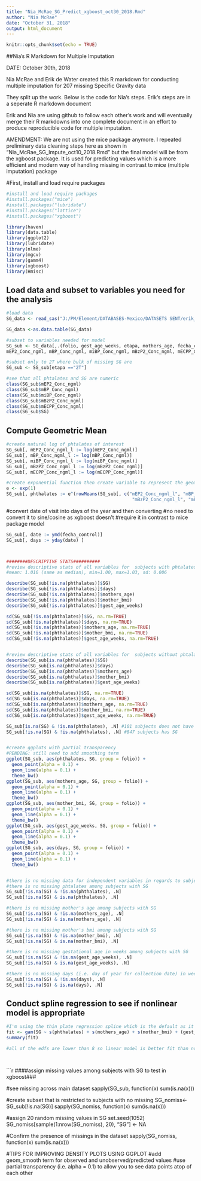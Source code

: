 ---
title: "Nia_McRae_SG_Predict_xgboost_oct30_2018.Rmd"
author: "Nia McRae"
date: "October 31, 2018"
output: html_document
---

```{r setup, include=FALSE}
knitr::opts_chunk$set(echo = TRUE)
```

##Nia's R Markdown for Multiple Imputation

DATE: October 30th, 2018

Nia McRae and Erik de Water created this R markdown for conducting multiple imputation for 207 missing Specific Gravity data

They split up the work. Below is the code for Nia's steps. Erik's steps are in a seperate R markdown document

Erik and Nia are using github to follow each other's work and will eventually merge their R markdowns into one complete document in an effort to produce reproducible code for multiple imputation. 

AMENDMENT: We are not using the mice package anymore. I repeated preliminary data cleaning steps here as shown in "Nia_McRae_SG_Impute_oct10_2018.Rmd" but the final model will be from the xgboost package. It is used for predicting values which is a more efficient and modern way of handling missing in contrast to mice (multiple imputation) package

#First, install and load require packages

```{r variable cleaning and transformations}
#install and load require packages
#install.packages("mice")
#install.packages("lubridate")
#install.packages("lattice")
#install.packages("xgboost")

library(haven)
library(data.table)
library(ggplot2)
library(lubridate)
library(nlme)
library(mgcv)
library(gamm4)
library(xgboost)
library(Hmisc)

```

## Load data and subset to variables you need for the analysis

```{r load data, echo=FALSE}

#load data
SG_data <- read_sas("J:/PM/Element/DATABASES-Mexico/DATASETS SENT/erik_nia_sg_imp_oct10_2018.sas7bdat")

SG_data <-as.data.table(SG_data)

#subset to variables needed for model
SG_sub <- SG_data[,.(folio, gest_age_weeks, etapa, mothers_age, fecha_control, mother_bmi, SG,
mEP2_Conc_ngml, mBP_Conc_ngml, miBP_Conc_ngml, mBzP2_Conc_ngml, mECPP_Conc_ngml)]

#subset only to 2T where bulk of missing SG are
SG_sub <- SG_sub[etapa =="2T"]

#see that all phtalates and SG are numeric 
class(SG_sub$mEP2_Conc_ngml)
class(SG_sub$mBP_Conc_ngml)
class(SG_sub$miBP_Conc_ngml)
class(SG_sub$mBzP2_Conc_ngml)
class(SG_sub$mECPP_Conc_ngml)
class(SG_sub$SG)


```

## Compute Geometric Mean

```{r geometric mean, echo=FALSE}

#create natural log of phtalates of interest
SG_sub[, mEP2_Conc_ngml_l := log(mEP2_Conc_ngml)]
SG_sub[, mBP_Conc_ngml_l := log(mBP_Conc_ngml)]
SG_sub[, miBP_Conc_ngml_l := log(miBP_Conc_ngml)]
SG_sub[, mBzP2_Conc_ngml_l := log(mBzP2_Conc_ngml)]
SG_sub[, mECPP_Conc_ngml_l := log(mECPP_Conc_ngml)]

#create exponential function then create variable to represent the geometric #mean of all five phtalates
e <- exp(1) 
SG_sub[, phthalates := e^(rowMeans(SG_sub[, c("mEP2_Conc_ngml_l", "mBP_Conc_ngml_l", "miBP_Conc_ngml_l", 
                                               "mBzP2_Conc_ngml_l", "mECPP_Conc_ngml_l")]))]


```

#convert date of visit into days of the year and then converting 
#no need to convert it to sine/cosine as xgboost doesn't 
#require it in contrast to mice package model

```{r date variable, echo=FALSE}

SG_sub[, date := ymd(fecha_control)]
SG_sub[, days := yday(date) ]



########DESCRIPTIVE STATS##########
#review descriptive stats of all variables for  subjects with phtalates data
#mean: 1.016 (same as median), min=1.00, max=1.03, sd: 0.006

describe(SG_sub[!is.na(phthalates)]$SG)
describe(SG_sub[!is.na(phthalates)]$days)
describe(SG_sub[!is.na(phthalates)]$mothers_age)
describe(SG_sub[!is.na(phthalates)]$mother_bmi)
describe(SG_sub[!is.na(phthalates)]$gest_age_weeks)

sd(SG_sub[!is.na(phthalates)]$SG, na.rm=TRUE)
sd(SG_sub[!is.na(phthalates)]$days, na.rm=TRUE)
sd(SG_sub[!is.na(phthalates)]$mothers_age, na.rm=TRUE)
sd(SG_sub[!is.na(phthalates)]$mother_bmi, na.rm=TRUE)
sd(SG_sub[!is.na(phthalates)]$gest_age_weeks, na.rm=TRUE)


#review descriptive stats of all variables for  subjects without phtalates data
describe(SG_sub[is.na(phthalates)]$SG)
describe(SG_sub[is.na(phthalates)]$days)
describe(SG_sub[is.na(phthalates)]$mothers_age)
describe(SG_sub[is.na(phthalates)]$mother_bmi)
describe(SG_sub[is.na(phthalates)]$gest_age_weeks)

sd(SG_sub[is.na(phthalates)]$SG, na.rm=TRUE)
sd(SG_sub[is.na(phthalates)]$days, na.rm=TRUE)
sd(SG_sub[is.na(phthalates)]$mothers_age, na.rm=TRUE)
sd(SG_sub[is.na(phthalates)]$mother_bmi, na.rm=TRUE)
sd(SG_sub[is.na(phthalates)]$gest_age_weeks, na.rm=TRUE)

SG_sub[is.na(SG) & !is.na(phthalates), .N] #101 subjects does not have SG among complete #phthalates data 
SG_sub[!is.na(SG) & !is.na(phthalates), .N] #847 subjects has SG


#create ggplots with partial transparency
#PENDING: still need to add smoothing term
ggplot(SG_sub, aes(phthalates, SG, group = folio)) +
  geom_point(alpha = 0.1) +
  geom_line(alpha = 0.1) +
  theme_bw()
ggplot(SG_sub, aes(mothers_age, SG, group = folio)) +
  geom_point(alpha = 0.1) +
  geom_line(alpha = 0.1) +
  theme_bw()
ggplot(SG_sub, aes(mother_bmi, SG, group = folio)) +
  geom_point(alpha = 0.1) +
  geom_line(alpha = 0.1) +
  theme_bw()
ggplot(SG_sub, aes(gest_age_weeks, SG, group = folio)) +
  geom_point(alpha = 0.1) +
  geom_line(alpha = 0.1) +
  theme_bw()
ggplot(SG_sub, aes(days, SG, group = folio)) +
  geom_point(alpha = 0.1) +
  geom_line(alpha = 0.1) +
  theme_bw()


#there is no missing data for independent variables in regards to subjects with #SG
#there is no missing phtalates among subjects with SG
SG_sub[!is.na(SG) & !is.na(phthalates), .N]
SG_sub[!is.na(SG) & is.na(phthalates), .N]

#there is no missing mother's age among subjects with SG
SG_sub[!is.na(SG) & !is.na(mothers_age), .N]
SG_sub[!is.na(SG) & is.na(mothers_age), .N]

#there is no missing mother's bmi among subjects with SG
SG_sub[!is.na(SG) & !is.na(mother_bmi), .N]
SG_sub[!is.na(SG) & is.na(mother_bmi), .N]

#there is no missing gestational age in weeks among subjects with SG
SG_sub[!is.na(SG) & !is.na(gest_age_weeks), .N]
SG_sub[!is.na(SG) & is.na(gest_age_weeks), .N]

#there is no missing days (i.e. day of year for collection date) in weeks among subjects with SG
SG_sub[!is.na(SG) & !is.na(days), .N]
SG_sub[!is.na(SG) & is.na(days), .N]

```

## Conduct spline regression to see if nonlinear model is appropriate 

```{r spline regression, echo=FALSE}
#I'm using the thin plate regression spline which is the default as it is most #popularly used spline
fit <- gam(SG ~ s(phthalates) + s(mothers_age) + s(mother_bmi) + (gest_age_weeks) + (days), data = SG_sub)
summary(fit)

#all of the edfs are lower than 8 so linear model is better fit than nonlinear #model




```

```{r assign missing values, echo=FALSE}

####assign missing values among subjects with SG to test in xgboost###

#see missing across main dataset
sapply(SG_sub, function(x) sum(is.na(x)))

#create subset that is restricted to subjects with no missing
SG_nomiss<-SG_sub[!is.na(SG)]
sapply(SG_nomiss, function(x) sum(is.na(x)))

#assign 20 random missing values in SG
set.seed(1052)
SG_nomiss[sample(1:nrow(SG_nomiss), 20), "SG"] <- NA

#Confirm the presence of missings in the dataset
sapply(SG_nomiss, function(x) sum(is.na(x)))

#TIPS FOR IMPROVING DENSITY PLOTS USING GGPLOT
#add geom_smooth term for observed and unobserved/predicted values
#use partial transparency (i.e. alpha = 0.1) to allow you to see data points atop of each other 